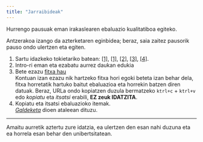 ```yaml
---
title: "Jarraibideak"
---
```


Hurrengo pausuak eman irakaslearen ebaluazio kualitatiboa egiteko.

Antzerakoa izango da azterketaren eginbidea; beraz, saia zaitez pausorik pauso ondo ulertzen eta egiten.

1. Sartu idazkeko tokietariko batean: <a href="https://pad.riseup.net/" target="_blank">[1]</a>, <a href="https://pad.picasoft.net/" target="_blank">[1]</a>, <a href="" target="_blank">[2]</a>, <a href="https://pad.systemli.org/" target="_blank">[3]</a>, <a href="https://yopad.eu/" target="_blank">[4]</a>.
2. Intro-ri eman eta ezabatu aurrez daukan edukia
3. Bete ezazu <a href="https://euskaldunak.eus/index.php/apps/forms/ryRgwBGzXqiyFQbW" target="_blank">fitxa hau</a>  
  Kontuan izan ezazu nik hartzeko fitxa hori egoki beteta izan behar dela, fitxa horretatik hartuko baitut ebaluazioa eta horrekin batzen diren datuak. Beraz, URLa ondo kopiatzen duzula bermatzeko `ktrl+c` + `ktrl+v` edo *kopiatu* eta *itsatsi* erabili, **EZ zeuk IDATZITA**.
4. Kopiatu eta itsatsi ebaluazioko itemak.  
  [*Galdeketa*](./osorik.html) dioen ataleean dituzu.

---

Amaitu aurretik aztertu zure idatzia, ea ulertzen den esan nahi duzuna eta ea horrela esan behar den unibertsitatean.
